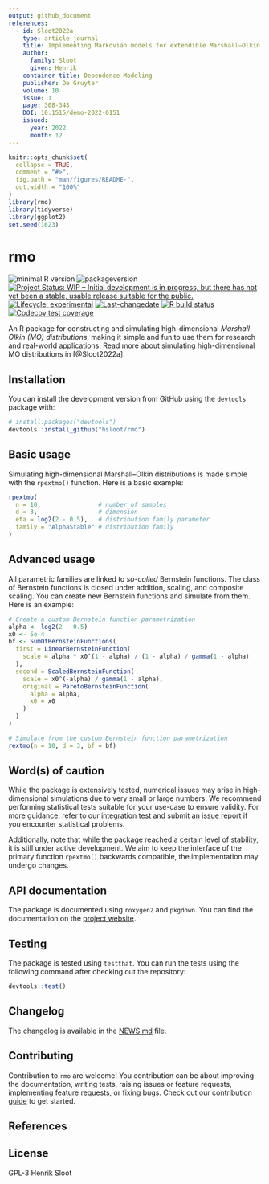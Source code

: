 ```yaml
---
output: github_document
references:
  - id: Sloot2022a
    type: article-journal
    title: Implementing Markovian models for extendible Marshall–Olkin distributions
    author: 
      family: Sloot
      given: Henrik
    container-title: Dependence Modeling
    publisher: De Gruyter
    volume: 10
    issue: 1
    page: 308-343
    DOI: 10.1515/demo-2022-0151
    issued:
      year: 2022
      month: 12
---
```


<!-- README.md is generated from README.Rmd. Please edit that file -->

```r
knitr::opts_chunk$set(
  collapse = TRUE,
  comment = "#>",
  fig.path = "man/figures/README-",
  out.width = "100%"
)
library(rmo)
library(tidyverse)
library(ggplot2)
set.seed(1623)
```

# rmo

<!-- badges: start -->
![minimal R version](https://img.shields.io/badge/R%3E%3D-3.4.0-6666ff.svg)
![packageversion](https://img.shields.io/badge/Package%20version-`r unname(desc::desc_get("Version"))`-orange.svg?style=flat-square)
[![Project Status: WIP – Initial development is in progress, but there has not yet been a stable, usable release suitable for the public.](https://www.repostatus.org/badges/latest/wip.svg)](https://www.repostatus.org/#wip)
[![Lifecycle: experimental](https://img.shields.io/badge/lifecycle-experimental-orange.svg)](https://www.tidyverse.org/lifecycle/#experimental)
[![Last-changedate](https://img.shields.io/badge/last%20change-`r gsub('-','--', Sys.Date())`-yellowgreen.svg)](/commits/master)
[![R build status](https://github.com/hsloot/rmo/workflows/check-full/badge.svg)](https://github.com/hsloot/rmo/actions)
[![Codecov test coverage](https://codecov.io/gh/hsloot/rmo/branch/master/graph/badge.svg)](https://codecov.io/gh/hsloot/rmo?branch=main)
<!-- badges: end -->

An R package for constructing and simulating high-dimensional
*Marshall-Olkin (MO) distributions*, making it simple and fun to use them for
research and real-world applications. Read more about simulating
high-dimensional MO distributions in [@Sloot2022a].


## Installation

You can install the development version from GitHub using the `devtools` package
with:

```r
# install.packages("devtools")
devtools::install_github("hsloot/rmo")
```


## Basic usage

Simulating high-dimensional Marshall–Olkin distributions is made simple with the
`rpextmo()` function. Here is a basic example: 

```r
rpextmo(
  n = 10,                # number of samples
  d = 3,                 # dimension
  eta = log2(2 - 0.5),   # distribution family parameter
  family = "AlphaStable" # distribution family
)
```

## Advanced usage

All parametric families are linked to *so-called* Bernstein functions. The class
of Bernstein functions is closed under addition, scaling, and composite scaling.
You can create new Bernstein functions and simulate from them. Here is an
example:

```r
# Create a custom Bernstein function parametrization
alpha <- log2(2 - 0.5)
x0 <- 5e-4
bf <- SumOfBernsteinFunctions(
  first = LinearBernsteinFunction(
    scale = alpha * x0^(1 - alpha) / (1 - alpha) / gamma(1 - alpha)
  ),
  second = ScaledBernsteinFunction(
    scale = x0^(-alpha) / gamma(1 - alpha),
    original = ParetoBernsteinFunction(
      alpha = alpha,
      x0 = x0
    )
  )
)

# Simulate from the custom Bernstein function parametrization
rextmo(n = 10, d = 3, bf = bf)
```


## Word(s) of caution

While the package is extensively tested, numerical issues may arise in
high-dimensional simulations due to very small or large numbers. We recommend
performing statistical tests suitable for your use-case to ensure validity. For
more guidance, refer to our [integration
test](https://github.com/hsloot/rmo/blob/master/other/integration-test.Rmd) and
submit an [issue
report](https://github.com/hsloot/rmo/issues/new?assignees=&labels=bug&template=statistical_problem.md&title=%5BSTAT%5D)
if you encounter statistical problems.

Additionally, note that while the package reached a certain level of stability,
it is still under active development. We aim to keep the interface of the
primary function `rpextmo()` backwards compatible, the implementation may
undergo changes.


## API documentation

The package is documented using `roxygen2` and `pkgdown`. You can find the
documentation on the [project website](reference/index.html).


## Testing

The package is tested using `testthat`. You can run the tests using the
following command after checking out the repository: 

```r
devtools::test()
```


## Changelog

The changelog is available in the [NEWS.md](NEWS.md) file.


## Contributing

Contribution to `rmo` are welcome! You contribution can be about improving the
documentation, writing tests, raising issues or feature requests, implementing
feature requests, or fixing bugs. Check out our [contribution
guide](.github/CONTRIBUTING.md) to get started.


## References

<div id="refs"></div>


## License

GPL-3 Henrik Sloot
